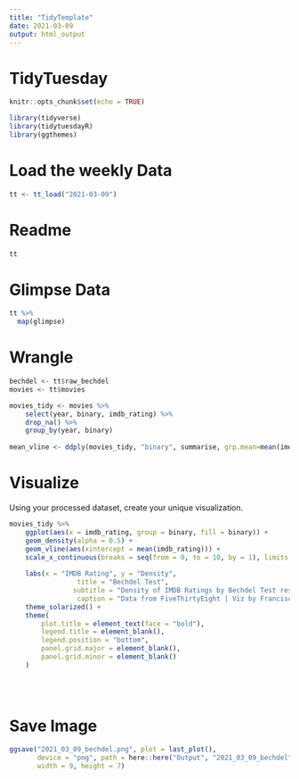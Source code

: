 ```yaml
---
title: "TidyTemplate"
date: 2021-03-09
output: html_output
---
```


# TidyTuesday


```r

knitr::opts_chunk$set(echo = TRUE)

library(tidyverse)
library(tidytuesdayR)
library(ggthemes)

```

# Load the weekly Data

```r

tt <- tt_load("2021-03-09")

```


# Readme

```r

tt

```


# Glimpse Data


```r

tt %>% 
  map(glimpse)

```

# Wrangle

```r

bechdel <- tt$raw_bechdel
movies <- tt$movies

movies_tidy <- movies %>%
    select(year, binary, imdb_rating) %>%
    drop_na() %>%
    group_by(year, binary)
    
mean_vline <- ddply(movies_tidy, "binary", summarise, grp.mean=mean(imdb_rating))

```


# Visualize

Using your processed dataset, create your unique visualization.

```r

movies_tidy %>%
    ggplot(aes(x = imdb_rating, group = binary, fill = binary)) +
    geom_density(alpha = 0.5) + 
    geom_vline(aes(xintercept = mean(imdb_rating))) +
    scale_x_continuous(breaks = seq(from = 0, to = 10, by = 1), limits = c(2,10)) +
    
    labs(x = "IMDB Rating", y = "Density",
                 title = "Bechdel Test",
                subtitle = "Density of IMDB Ratings by Bechdel Test result for films from 1970 to 2020",
                 caption = "Data from FiveThirtyEight | Viz by Francisco GF") +
    theme_solarized() +
    theme(
        plot.title = element_text(face = "bold"),
        legend.title = element_blank(),
        legend.position = "bottom",
        panel.grid.major = element_blank(),
        panel.grid.minor = element_blank()
    )
    
   
  
```

# Save Image

```r

ggsave("2021_03_09_bechdel.png", plot = last_plot(), 
       device = "png", path = here::here("Output", "2021_03_09_bechdel"),
       width = 9, height = 7)
```
